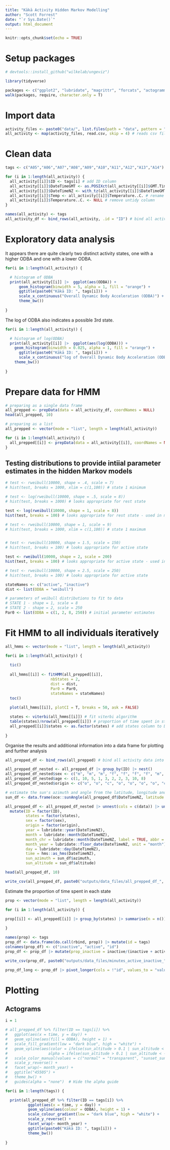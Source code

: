 ```yaml
---
title: "Kākā Activity Hidden Markov Modelling"
author: "Scott Forrest"
date: "`r Sys.Date()`"
output: html_document
---
```


```r
knitr::opts_chunk$set(echo = TRUE)
```

# Setup packages

```r

# devtools::install_github("wilkelab/ungeviz")

library(tidyverse)

packages <- c("ggplot2", "lubridate", "magrittr", "forcats", "actogrammr", "ungeviz", "devtools", "behavr", "ggetho", "damr", "scopr", "sleepr", "zeitgebr", "momentuHMM", "ggpubr", "oce", "tictoc")
walk(packages, require, character.only = T)

```

# Import data

```r

activity_files <- paste0("data/", list.files(path = "data", pattern = "2021")) # writes .csv file names to chr vector - 2021 is common across all the datasets of interest
all_activity <- map(activity_files, read.csv, skip = 4) # reads csv files

```

# Clean data

```r

tags <- c("A05","A06","A07","A08","A09","A10","A11","A12","A13","A14")

for (i in 1:length(all_activity)) {
  all_activity[[i]]$ID <- tags[i] # add ID column
  all_activity[[i]]$DateTimeGMT <- as.POSIXct(all_activity[[i]]$GMT.Time, format = "%d/%m/%Y %I:%M:%S %p", tz = "UTC") # create POSIXct time
  all_activity[[i]]$DateTimeNZ <- with_tz(all_activity[[i]]$DateTimeGMT, "Pacific/Auckland")
  all_activity[[i]]$Temp <- all_activity[[i]]$Temperature..C. # rename temperature
  all_activity[[i]]$Temperature..C. <- NULL # remove untidy column
}

names(all_activity) <- tags
all_activity_df <- bind_rows(all_activity, .id = "ID") # bind all activity data into one dataframe

```

# Exploratory data analysis

It appears there are quite clearly two distinct activity states, one with a higher ODBA and one with a lower ODBA. 

```r

for(i in 1:length(all_activity)) {

  # histogram of ODBA
  print(all_activity[[i]] |>  ggplot(aes(ODBA)) +
      geom_histogram(binwidth = 5, alpha = 1, fill = "orange") +
      ggtitle(paste0("Kākā ID: ", tags[i])) +
      scale_x_continuous("Overall Dynamic Body Acceleration (ODBA)") +
      theme_bw())
  
}

```

The log of ODBA also indicates a possible 3rd state.

```r

for(i in 1:length(all_activity)) {

  # histogram of log(ODBA)
  print(all_activity[[i]] |>  ggplot(aes(log(ODBA))) +
    geom_histogram(binwidth = 0.025, alpha = 1, fill = "orange") +
      ggtitle(paste0("Kākā ID: ", tags[i])) +
      scale_x_continuous("log of Overall Dynamic Body Acceleration (ODBA)") +
    theme_bw())
  
}

```

# Prepare data for HMM

```r

# preparing as a single data frame
all_prepped <- prepData(data = all_activity_df, coordNames = NULL)
head(all_prepped, 10)

# preparing as a list
all_prepped <- vector(mode = "list", length = length(all_activity))

for (i in 1:length(all_activity)) {
  all_prepped[[i]] <- prepData(data = all_activity[[i]], coordNames = NULL)
}

```

## Testing distributions to provide intiial parameter estimates in the hidden Markov models

```r

# test <- rweibull(10000, shape = .4, scale = 7)
# hist(test, breaks = 1000, xlim = c(1,100)) # state 1 minimum

# test <- log(rweibull(10000, shape = .5, scale = 8))
# hist(test, breaks = 1000) # looks appropriate for rest state

test <- log(rweibull(10000, shape = 1, scale = 8))
hist(test, breaks = 100) # looks appropriate for rest state - used in model

# test <- rweibull(10000, shape = 1, scale = 9)
# hist(test, breaks = 1000, xlim = c(1,100)) # state 1 maximum


# test <- rweibull(10000, shape = 1.5, scale = 150)
# hist(test, breaks = 100) # looks appropriate for active state

test <- rweibull(10000, shape = 2, scale = 200)
hist(test, breaks = 100) # looks appropriate for active state - used in model

# test <- rweibull(10000, shape = 2.5, scale = 250)
# hist(test, breaks = 100) # looks appropriate for active state

```



```r

stateNames <- c("active", "inactive")
dist <- list(ODBA = "weibull")

# parameters of weibull distributions to fit to data
# STATE 1 - shape = 1, scale = 8 
# STATE 2 - shape = 2, scale = 250
Par0 <- list(ODBA = c(1, 2, 8, 250)) # initial parameter estimates

```

# Fit HMM to all individuals iteratively

```r

all_hmms <- vector(mode = "list", length = length(all_activity))

for(i in 1:length(all_activity)) {
  
  tic()
  
  all_hmms[[i]] <- fitHMM(all_prepped[[i]],
                    nbStates = 2,
                    dist = dist,
                    Par0 = Par0,
                    stateNames = stateNames) 
  toc()
  
  plot(all_hmms[[i]], plotCI = T, breaks = 50, ask = FALSE)

  states <- viterbi(all_hmms[[i]]) # fit viterbi algorithm
  table(states)/nrow(all_prepped[[i]]) # proportion of time spent in states
  all_prepped[[i]]$states <- as.factor(states) # add states column to DF
  
}

```

Organise the results and additional information into a data frame for plotting and further analysis

```r

all_prepped_df <- bind_rows(all_prepped) # bind all activity data into one dataframe

all_prepped_df_nested <- all_prepped_df |> group_by(ID) |> nest()
all_prepped_df_nested$sex <- c("m", "m", "m", "f", "f", "f", "f", "m", "m", "f")
all_prepped_df_nested$age <- c(1, 10, 5, 1, 3, 2, 2, 3, 10, 8)
all_prepped_df_nested$origin <- c("o", "o", "c", "o", "o", "o", "o", "c", "c","o")

# estimate the sun's azimuth and angle from the latitude, longitude and time
sun_df <- data.frame(oce::sunAngle(all_prepped_df$DateTimeNZ, latitude = -45.77813, longitude = 170.604312))

all_prepped_df <- all_prepped_df_nested |> unnest(cols = c(data)) |> ungroup() |> 
  mutate(ID = factor(ID), 
         states = factor(states), 
         sex = factor(sex), 
         origin = factor(origin),
         year = lubridate::year(DateTimeNZ),
         month = lubridate::month(DateTimeNZ),
         month_chr = lubridate::month(DateTimeNZ, label = TRUE, abbr = FALSE),
         month_year = lubridate::floor_date(DateTimeNZ, unit = "month"),
         day = lubridate::day(DateTimeNZ),
         time = hms::as_hms(DateTimeNZ),
         sun_azimuth = sun_df$azimuth,
         sun_altitude = sun_df$altitude) 

head(all_prepped_df, 10)

write_csv(all_prepped_df, paste0("outputs/data_files/all_prepped_df_", Sys.Date(), ".csv"))

```

Estimate the proportion of time spent in each state

```r

prop <- vector(mode = "list", length = length(all_activity))

for (i in 1:length(all_activity)) {
  
prop[[i]] <- all_prepped[[i]] |> group_by(states) |> summarise(n = n()) %$% n

}

names(prop) <- tags
prop_df <- data.frame(do.call(rbind, prop)) |> mutate(id = tags)
colnames(prop_df) <- c("inactive", "active", "id")
prop_df <- prop_df |> mutate(prop_inactive = inactive/(inactive + active), prop_active = active/(inactive + active))

write_csv(prop_df, paste0("outputs/data_files/minutes_active_inactive_", Sys.Date(), ".csv"))

prop_df_long <- prop_df |> pivot_longer(cols = !"id", values_to = "value")

```

# Plotting

## Actograms

```r

i = 1

# all_prepped_df %>% filter(ID == tags[i]) %>% 
#   ggplot(aes(x = time, y = day)) +
#   geom_vpline(aes(fill = ODBA), height = 1) +
#   scale_fill_gradient(low = "dark blue", high = "white") +
#   geom_vpline(aes(color = ifelse(sun_altitude > 0.1 | sun_altitude < -0.1, "normal", "sunset_sunrise"),
#                  alpha = ifelse(sun_altitude > 0.1 | sun_altitude < -0.1, 0, 1)), height = 1.5) +
#   scale_color_manual(values = c("normal" = "transparent", "sunset_sunrise" = "red")) +
#   scale_y_reverse() +
#   facet_wrap(~ month_year) +
#   ggtitle("45505") +
#   theme_bw() +
#   guides(alpha = "none")  # Hide the alpha guide

for(i in 1:length(tags)) {

  print(all_prepped_df %>% filter(ID == tags[i]) %>% 
          ggplot(aes(x = time, y = day)) +
          geom_vpline(aes(colour = ODBA), height = 1) +
          scale_colour_gradient(low = "dark blue", high = "white") +
          scale_y_reverse() +
          facet_wrap(~ month_year) +
          ggtitle(paste0("Kākā ID: ", tags[i])) +
          theme_bw())
  
}

```

